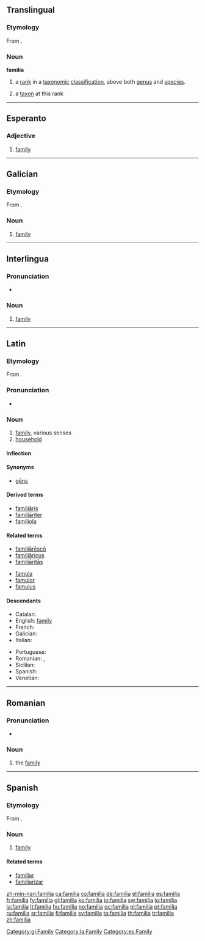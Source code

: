 {{also|família}}
==Translingual==

===Etymology===
From {{etyl|la|mul}} {{term|familia|lang=la}}.

===Noun===
'''familia'''

# {{botany}} a [[rank]] in a [[taxonomic]] [[classification]], above both [[genus]] and [[species]].
# {{botany}} a [[taxon]] at this rank

----

==Esperanto==

===Adjective===
{{eo-adj}}

# [[family]]

----

==Galician==

===Etymology===
From {{etyl|la|gl}} {{term|familia|lang=la}}.

===Noun===
{{gl-noun|f}}

# [[family]]

[[Category:gl:Family]]

----

==Interlingua==

===Pronunciation===
* {{IPA|/faˈmi.lja/|lang=ia}}

===Noun===
{{ia-noun|s}}

# [[family]]

----

==Latin==

===Etymology===
From {{term|famulus|lang=la}}.

===Pronunciation===
* {{a|Classical}} {{IPA|/faˈmi.li.a/|lang=la}}

===Noun===
{{la-noun|familia|familiae|familiae|f|first}}

# [[family]], various senses
# [[household]]

====Inflection====
{{la-decl-1st|famili}}

====Synonyms====
* {{sense|family}} [[gens|gēns]]

====Derived terms====
* [[familiaris|familiāris]]
* [[familiariter|familiāriter]]
* [[familiola]]

====Related terms====
{{top2}}
* [[familiaresco|familiārēscō]]
* [[familiaricus|familiāricus]]
* [[familiaritas|familiāritās]]
{{mid2}}
* [[famula]]
* [[famulor]]
* [[famulus]]
{{bottom}}

====Descendants====
{{top2}}
* Catalan: {{l|ca|família}}
* English: [[family]]
* French: {{l|fr|famille}}
* Galician: {{l|gl|familia}}
* Italian: {{l|it|famiglia}}
{{mid2}}
* Portuguese: {{l|pt|família}}
* Romanian: {{l|ro|familie}}, {{l|ro|femeie}}
* Sicilian: {{l|scn|famigghia}}
* Spanish: {{l|es|familia}}
* Venetian: {{l|vec|faméja}}
{{bottom}}

[[Category:la:Family]]

----

==Romanian==

===Pronunciation===
* {{IPA|[faˈmi.li.a]|lang=ro}}

===Noun===
{{ro-noun-def|f|na|familie}}

# the [[family]]

----

==Spanish==

===Etymology===
From {{etyl|la|es}} {{term|familia|lang=la}}.

===Noun===
{{es-noun-f}}

# [[family]]

====Related terms====
* [[familiar]]
* [[familiarizar]]

[[Category:es:Family]]

[[zh-min-nan:familia]]
[[ca:familia]]
[[cs:familia]]
[[de:familia]]
[[el:familia]]
[[es:familia]]
[[fr:familia]]
[[fy:familia]]
[[gl:familia]]
[[ko:familia]]
[[io:familia]]
[[sw:familia]]
[[lo:familia]]
[[la:familia]]
[[lt:familia]]
[[hu:familia]]
[[no:familia]]
[[oc:familia]]
[[pl:familia]]
[[pt:familia]]
[[ru:familia]]
[[sr:familia]]
[[fi:familia]]
[[sv:familia]]
[[ta:familia]]
[[th:familia]]
[[tr:familia]]
[[zh:familia]]